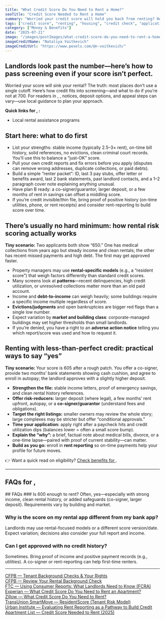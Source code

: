 ```yaml
---
title: "What Credit Score Do You Need to Rent a Home?"
seoTitle: "Credit Score Needed to Rent a Home"
summary: "Worried your credit score will hold you back from renting? Here's what landlords really look for, what to do if your score is low, and tips to get approved for housing with less-than-perfect credit."
tags: ["credit score", "renting", "housing", "credit check", "application tips"]
category: ["Money & Benefits"]
date: "2025-07-21"
image: "/images/postImages/what-credit-score-do-you-need-to-rent-a-home.jpg"
imageCreditName: "Nataliya Vaitkevich"
imageCreditUrl: "https://www.pexels.com/@n-voitkevich/"
---
```


## Landlords look past the number—here’s how to pass screening even if your score isn’t perfect.

Worried your score will sink your rental? The truth: most places don’t use a single cutoff. Here’s how credit fits into screening—and what to do if you’re not at 700. <IfLocation>For readers in <City/>, <State/>, notices, deposit options, and appeal steps can vary—use local guidance to plan your approach.</IfLocation>

<AffiliateCtaBanner affiliate="boom" />

<IfLocation>
<div className="not-prose my-12 p-4 rounded-xl border-[3px] bg-muted">
  <p className="mb-2"><strong>Quick links for <City/>, <State/>:</strong></p>
  <ul className="list-disc ml-5 space-y-1">
    <li><ResourceLink name="creditScore" field="contact">Local rental assistance programs</ResourceLink></li>
  </ul>
</div>
</IfLocation>

## Start here: what to do first

- List your strengths: stable income (typically 2.5–3× rent), on-time bill history, solid references, no evictions, clean criminal court records. You’ll use this to balance a “just-OK” score.
- Pull your own credit reports and fix errors before you apply (disputes can remove wrong addresses, duplicate collections, or paid debts).
- Build a simple “renter packet”: ID, last 3 pay stubs, offer letter or benefits award, last 2 bank statements, past landlord contacts, and a 1–2 paragraph cover note explaining anything unusual.
- Have plan B ready: a co-signer/guarantor, larger deposit, or a few months of rent in savings can offset a middling score.
- If you’re credit invisible/thin file, bring proof of positive history (on-time utilities, phone, or rent receipts) and consider rent-reporting to build score over time.

## There’s usually no hard minimum: how rental risk scoring actually works

**Tiny scenario:** Two applicants both show “650.” One has medical collections from years ago but steady income and clean rentals; the other has recent missed payments and high debt. The first may get approved faster.

- Property managers may use **rental-specific models** (e.g., a “resident score”) that weigh factors differently than standard credit scores.
- Many screens look at **patterns**—recent delinquencies, high credit utilization, or unresolved collections matter more than an old paid account.
- Income and **debt-to-income** can weigh heavily; some buildings require a specific income multiple regardless of score.
- **Evictions/judgments** and open bankruptcies are bigger red flags than a single low number.
- Expect variation by **market and building class**: corporate-managed buildings may set higher thresholds than small landlords.
- If you’re denied, you have a right to an **adverse action notice** telling you which report/score was used and how to request it.

## Renting with less-than-perfect credit: practical ways to say “yes”

**Tiny scenario:** Your score is 605 after a rough patch. You offer a co-signer, provide two months’ bank statements showing cash cushion, and agree to enroll in autopay; the landlord approves with a slightly higher deposit.

- **Strengthen the file:** stable income letters, proof of emergency savings, and clean rental history references.
- **Offer risk-reducers:** larger deposit (where legal), a few months’ rent upfront, autopay, or a **co-signer/guarantor** (understand fees and obligations).
- **Target the right listings:** smaller owners may review the whole story; large complexes may be stricter but offer “conditional approvals.”
- **Time your application:** apply right after a paycheck hits and credit utilization dips (balances lower = often a small score bump).
- **Explain the “why”:** a brief, factual note about medical bills, divorce, or a one-time lapse—paired with proof of current stability—can matter.
- **Build as you go:** enroll in **rent reporting** so on-time payments help your profile for future moves.

<IfLocation>
<div className="mt-3">👉 Want a quick read on eligibility? <a href="/tools/check-benefits" className="underline">Check benefits for <City/></a>.</div>
</IfLocation>

---

<IfLocation>
  <h2>FAQs for <City/>, <State/></h2>
  <ResourceLink name="rentReporting" field="faqs" />
</IfLocation>

<IfNoLocation>
## FAQs 
### Is 600 enough to rent?
Often, yes—especially with strong income, clean rental history, or added safeguards (co-signer, larger deposit). Requirements vary by building and market.

### Why is the score on my rental app different from my bank app?
Landlords may use rental-focused models or a different score version/date. Expect variation; decisions also consider your full report and income.

### Can I get approved with no credit history?
Sometimes. Bring proof of income and positive payment records (e.g., utilities). A co-signer or rent-reporting can help first-time renters.

</IfNoLocation>

---

<div className="references">
<a href="https://www.consumerfinance.gov/rules-policy/tenant-background-checks/" target="_blank" rel="noopener noreferrer">CFPB — Tenant Background Checks & Your Rights</a><br />
<a href="https://www.consumerfinance.gov/rules-policy/tenant-background-checks/review-your-rental-background-check/" target="_blank" rel="noopener noreferrer">CFPB — Review Your Rental Background Check</a><br />
<a href="https://www.ftc.gov/business-guidance/resources/using-consumer-reports-what-landlords-need-know" target="_blank" rel="noopener noreferrer">FTC — Using Consumer Reports: What Landlords Need to Know (FCRA)</a><br />
<a href="https://www.experian.com/blogs/ask-experian/what-credit-score-do-you-need-to-rent-an-apartment/" target="_blank" rel="noopener noreferrer">Experian — What Credit Score Do You Need to Rent an Apartment?</a><br />
<a href="https://www.zillow.com/learn/what-credit-do-you-need-to-rent-an-apartment/" target="_blank" rel="noopener noreferrer">Zillow — What Credit Score Do You Need to Rent?</a><br />
<a href="https://www.mysmartmove.com/tenant-screening-services/resident-score" target="_blank" rel="noopener noreferrer">TransUnion SmartMove — ResidentScore (Tenant Risk Model)</a><br />
<a href="https://www.urban.org/research/publication/evaluating-rent-reporting-pathway-build-credit" target="_blank" rel="noopener noreferrer">Urban Institute — Evaluating Rent Reporting as a Pathway to Build Credit</a><br />
<a href="https://www.apartmentlist.com/renter-life/credit-score-needed-to-rent-apartment" target="_blank" rel="noopener noreferrer">Apartment List — Credit Score Needed to Rent (2025)</a>
</div>

<AffiliateDisclosure />